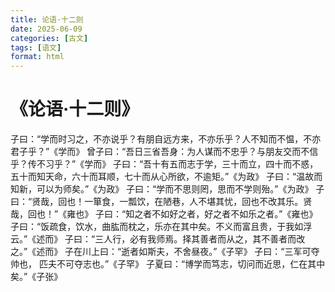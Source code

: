 ```yaml
---
title: 论语·十二则
date: 2025-06-09
categories: [古文]
tags: [语文]
format: html
---
```

# 《论语·十二则》
子曰：“学而时习之，不亦说乎？有朋自远方来，不亦乐乎？人不知而不愠，不亦君子乎？”《学而》
曾子曰：“吾日三省吾身：为人谋而不忠乎？与朋友交而不信乎？传不习乎？”《学而》
子曰：“吾十有五而志于学，三十而立，四十而不惑，五十而知天命，六十而耳顺，七十而从心所欲，不逾矩。”《为政》
子曰：“温故而知新，可以为师矣。”《为政》
子曰：“学而不思则罔，思而不学则殆。”《为政》
子曰：“贤哉，回也！一箪食，一瓢饮，在陋巷，人不堪其忧，回也不改其乐。贤哉，回也！”《雍也》
子曰：“知之者不如好之者，好之者不如乐之者。”《雍也》
子曰：“饭疏食，饮水，曲肱而枕之，乐亦在其中矣。不义而富且贵，于我如浮云。”《述而》
子曰：“三人行，必有我师焉。择其善者而从之，其不善者而改之。”《述而》
子在川上曰：“逝者如斯夫，不舍昼夜。”《子罕》
子曰：“三军可夺帅也， 匹夫不可夺志也。”《子罕》
子夏曰：“博学而笃志，切问而近思，仁在其中矣。”《子张》